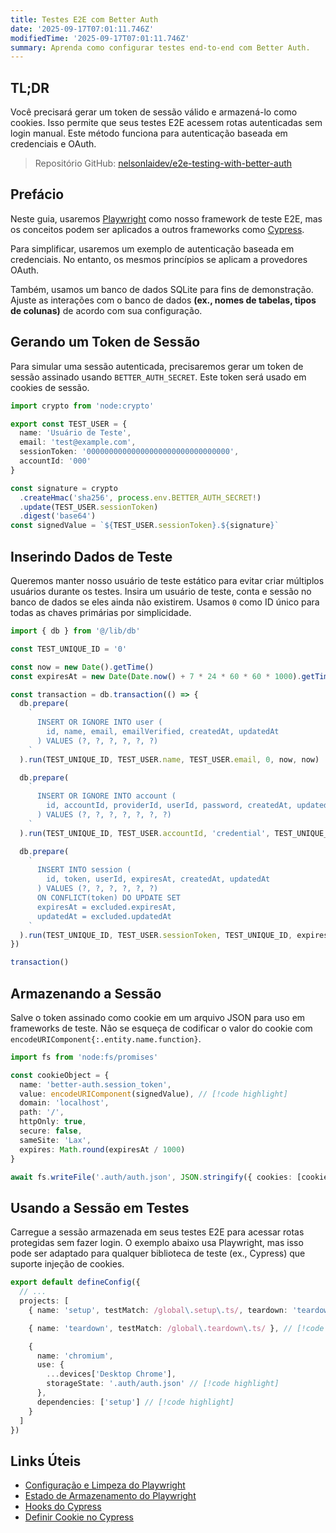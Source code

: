 ```yaml
---
title: Testes E2E com Better Auth
date: '2025-09-17T07:01:11.746Z'
modifiedTime: '2025-09-17T07:01:11.746Z'
summary: Aprenda como configurar testes end-to-end com Better Auth.
---
```


## TL;DR

Você precisará gerar um token de sessão válido e armazená-lo como cookies. Isso permite que seus testes E2E acessem rotas autenticadas sem login manual. Este método funciona para autenticação baseada em credenciais e OAuth.

> Repositório GitHub: [nelsonlaidev/e2e-testing-with-better-auth](https://github.com/nelsonlaidev/e2e-testing-with-better-auth)

## Prefácio

Neste guia, usaremos [Playwright](https://playwright.dev/) como nosso framework de teste E2E, mas os conceitos podem ser aplicados a outros frameworks como [Cypress](https://www.cypress.io/).

Para simplificar, usaremos um exemplo de autenticação baseada em credenciais. No entanto, os mesmos princípios se aplicam a provedores OAuth.

Também, usamos um banco de dados SQLite para fins de demonstração. Ajuste as interações com o banco de dados **(ex., nomes de tabelas, tipos de colunas)** de acordo com sua configuração.

## Gerando um Token de Sessão

Para simular uma sessão autenticada, precisaremos gerar um token de sessão assinado usando `BETTER_AUTH_SECRET`. Este token será usado em cookies de sessão.

```ts
import crypto from 'node:crypto'

export const TEST_USER = {
  name: 'Usuário de Teste',
  email: 'test@example.com',
  sessionToken: '00000000000000000000000000000000',
  accountId: '000'
}

const signature = crypto
  .createHmac('sha256', process.env.BETTER_AUTH_SECRET!)
  .update(TEST_USER.sessionToken)
  .digest('base64')
const signedValue = `${TEST_USER.sessionToken}.${signature}`
```

## Inserindo Dados de Teste

Queremos manter nosso usuário de teste estático para evitar criar múltiplos usuários durante os testes. Insira um usuário de teste, conta e sessão no banco de dados se eles ainda não existirem. Usamos `0` como ID único para todas as chaves primárias por simplicidade.

```ts
import { db } from '@/lib/db'

const TEST_UNIQUE_ID = '0'

const now = new Date().getTime()
const expiresAt = new Date(Date.now() + 7 * 24 * 60 * 60 * 1000).getTime() // 7 dias

const transaction = db.transaction(() => {
  db.prepare(
    `
      INSERT OR IGNORE INTO user (
        id, name, email, emailVerified, createdAt, updatedAt
      ) VALUES (?, ?, ?, ?, ?, ?)
    `
  ).run(TEST_UNIQUE_ID, TEST_USER.name, TEST_USER.email, 0, now, now)

  db.prepare(
    `
      INSERT OR IGNORE INTO account (
        id, accountId, providerId, userId, password, createdAt, updatedAt
      ) VALUES (?, ?, ?, ?, ?, ?, ?)
    `
  ).run(TEST_UNIQUE_ID, TEST_USER.accountId, 'credential', TEST_UNIQUE_ID, 'password_hash', now, now)

  db.prepare(
    `
      INSERT INTO session (
        id, token, userId, expiresAt, createdAt, updatedAt
      ) VALUES (?, ?, ?, ?, ?, ?)
      ON CONFLICT(token) DO UPDATE SET
      expiresAt = excluded.expiresAt,
      updatedAt = excluded.updatedAt
    `
  ).run(TEST_UNIQUE_ID, TEST_USER.sessionToken, TEST_UNIQUE_ID, expiresAt, now, now)
})

transaction()
```

## Armazenando a Sessão

Salve o token assinado como cookie em um arquivo JSON para uso em frameworks de teste. Não se esqueça de codificar o valor do cookie com `encodeURIComponent{:.entity.name.function}`.

```ts
import fs from 'node:fs/promises'

const cookieObject = {
  name: 'better-auth.session_token',
  value: encodeURIComponent(signedValue), // [!code highlight]
  domain: 'localhost',
  path: '/',
  httpOnly: true,
  secure: false,
  sameSite: 'Lax',
  expires: Math.round(expiresAt / 1000)
}

await fs.writeFile('.auth/auth.json', JSON.stringify({ cookies: [cookieObject], origins: [] }, null, 2))
```

## Usando a Sessão em Testes

Carregue a sessão armazenada em seus testes E2E para acessar rotas protegidas sem fazer login. O exemplo abaixo usa Playwright, mas isso pode ser adaptado para qualquer biblioteca de teste (ex., Cypress) que suporte injeção de cookies.

```ts title='playwright.config.ts'
export default defineConfig({
  // ...
  projects: [
    { name: 'setup', testMatch: /global\.setup\.ts/, teardown: 'teardown' }, // [!code highlight]

    { name: 'teardown', testMatch: /global\.teardown\.ts/ }, // [!code highlight]

    {
      name: 'chromium',
      use: {
        ...devices['Desktop Chrome'],
        storageState: '.auth/auth.json' // [!code highlight]
      },
      dependencies: ['setup'] // [!code highlight]
    }
  ]
})
```

## Links Úteis

- [Configuração e Limpeza do Playwright](https://playwright.dev/docs/test-global-setup-teardown)
- [Estado de Armazenamento do Playwright](https://playwright.dev/docs/auth#reuse-authentication-in-other-scenarios)
- [Hooks do Cypress](https://docs.cypress.io/app/core-concepts/writing-and-organizing-tests#Hooks)
- [Definir Cookie no Cypress](https://docs.cypress.io/api/commands/setcookie)